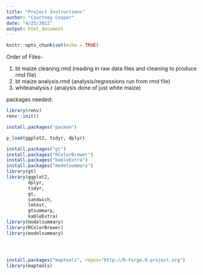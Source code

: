 ```yaml
---
title: "Project Instructions"
author: "Courtney Cooper"
date: "4/25/2022"
output: html_document
---
```


```r
knitr::opts_chunk$set(echo = TRUE)
```
Order of Files-

1. bt maize cleaning.rmd (reading in raw data files and cleaning to produce rmd file)
2. bt maize analysis.rmd (analysis/regressions run from rmd file)
3. whiteanalysis.r (analysis done of just white maize)

packages needed:

```r
library(renv)
renv::init()

install.packages("pacman")

p_load(ggplot2, tidyr, dplyr)

install.packages("gt")
install.packages("RColorBrewer")
install.packages("kableExtra")
install.packages("modelsummary")
library(gt)
library(ggplot2,
        dplyr,
        tidyr,
        gt,
        sandwich,
        lmtest,
        gtsummary,
        kableExtra)
library(modelsummary)
library(RColorBrewer)
library(modelsummary)




install.packages("maptools", repos="http://R-Forge.R-project.org")
library(maptools)




```

